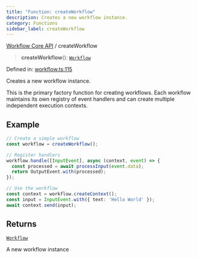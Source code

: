```yaml
---
title: "Function: createWorkflow"
description: Creates a new workflow instance.
category: Functions
sidebar_label: createWorkflow
---
```

[Workflow Core API](../README.mdx) / createWorkflow

> **createWorkflow**(): [`Workflow`](../type-aliases/Workflow.mdx)

Defined in: [workflow.ts:115](https://github.com/run-llama/llama-flow/blob/33aca370356eefe2f82d1ad3bc7aa2fbb48a0277/packages/core/src/core/workflow.ts#L115)

Creates a new workflow instance.

This is the primary factory function for creating workflows. Each workflow
maintains its own registry of event handlers and can create multiple
independent execution contexts.

## Example

```typescript
// Create a simple workflow
const workflow = createWorkflow();

// Register handlers
workflow.handle([InputEvent], async (context, event) => {
  const processed = await processInput(event.data);
  return OutputEvent.with(processed);
});

// Use the workflow
const context = workflow.createContext();
const input = InputEvent.with({ text: 'Hello World' });
await context.send(input);
```

## Returns

[`Workflow`](../type-aliases/Workflow.mdx)

A new workflow instance
